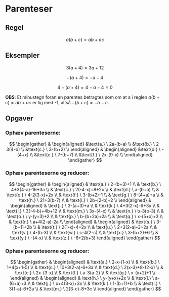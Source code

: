 # Parenteser
## Regel
$$a(b+c)=ab+ac$$

## Eksempler

$$3(a+4)=3a+12$$

$$-(a+4)=-a-4$$

$$4-(a+4)=4-a-4=0$$

**OBS**: Et minustegn foran en parentes betragtes som om at a i reglen $a(b+c)=ab+ac$ er lig med -1, altså $-(b+c)=-b-c$.

## Opgaver

### Ophæv parenteserne:
$$
\begin{gather}
&
\begin{aligned}
&\text{a.} \ 2a-(b-a) \\
&\text{b.} \ 2-3(4-b) \\
&\text{c.} \ 3-(b+2) \\
\end{aligned}
& 
\begin{aligned}
&\text{d.} \ -(4+x) \\
&\text{e.} \ 7-(b+7) \\
&\text{f.} \ 2x-(9-x) \\
\end{aligned}
\end{gather}
$$

### Ophæv parenteserne og reducer:
$$
\begin{gather}
&
\begin{aligned}
& \text{a.} \ 2-(b+3)+1 \\
& \text{b.} \ 4+3(4-a)-16+3a \\
& \text{c.} \ 2(-4-x)+8+2x \\
& \text{d.} \ a-(b+a) \\
& \text{e.} \ 4-2(3-x)+2x \\
& \text{f.} \ 3-(b+2)-1 \\
& \text{g.} \ 8-(4+a)+a \\
& \text{h.} \ 21+3(b-7) \\
& \text{i.} \ 2b-(2-b)+2 \\
\end{aligned}
&
\begin{aligned}
& \text{j.} \ 3-(a+3)+a \\
& \text{k.} \ 4+3(2-x)-6+3x \\
& \text{l.} \ 3(-4-b)+4b+12 \\
& \text{m.} \ 3x-(4-x) \\
& \text{n.} \ b-3(b-3) \\
& \text{o.} \ y-(y+3)+2 \\
& \text{p.} \ b-(b+2a)+2a \\
& \text{q.} \ x-(5+x)+3 \\
& \text{r.} \ a+4(2-a)-2a \\
\end{aligned}
&
\begin{aligned}
& \text{s.} \ 3-(b+1)+2b \\
& \text{t.} \ 2(1-x)-4+2x \\
& \text{u.} \ 2+3(2-a)-3+2a \\
& \text{v.} \ 4-(b-3) \\
& \text{w.} \ c-4(2-c) \\
& \text{x.} \ 3-(b+2)+6 \\
& \text{y.} \ -(4-x) \\
& \text{z.} \ -6+2(b+3)
\end{aligned}
\end{gather}
$$

### Ophæv parenteserne og reducer:
$$
\begin{gather}
&
\begin{aligned}
& \text{a.} \ 2-x-(1-x) \\
& \text{b.} \ 1+4(x+1-5) \\
& \text{c.} \ 10+3(2-a)-6+3a \\
& \text{d.} \ 2(x-3)+8-(2-x) \\
& \text{e.} \ 2x-(3-x) \\
& \text{f.} \ a-3(a-2) \\
& \text{g.} \ x-(x+2)+1 \\
\end{aligned}
&
\begin{aligned}
& \text{h.} \ y-(y+x)+2x \\
& \text{i.} \ a-(6+a)+3 \\
& \text{j.} \ x+4(3-x)+3x \\
& \text{k.} \ 1-(b+1)+b \\
& \text{l.} \ 3(1-a)-6+2a \\
& \text{m.} \ 2(3-c)-8+3c \\
\end{aligned}
\end{gather}
$$